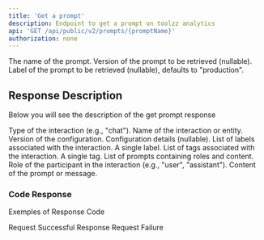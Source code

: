 ```yaml
---
title: 'Get a prompt'
description: Endpoint to get a prompt on toolzz analytics
api: 'GET /api/public/v2/prompts/{promptName}'
authorization: none
---
```

<Expandable title="Request">
<ResponseField name="promptName" type="string" required>
  The name of the prompt.
</ResponseField>
<ResponseField name="version" type="integer">
  Version of the prompt to be retrieved (nullable).
</ResponseField>
<ResponseField name="label" type="string">
  Label of the prompt to be retrieved (nullable), defaults to "production".
</ResponseField>
</Expandable>

## Response Description 
Below you will see the description of the get prompt response

<ResponseField name="type" type="string" required>
  Type of the interaction (e.g., "chat").
</ResponseField>
<ResponseField name="name" type="string" required>
  Name of the interaction or entity.
</ResponseField>
<ResponseField name="version" type="integer" required>
  Version of the configuration.
</ResponseField>
<ResponseField name="config" type="null">
  Configuration details (nullable).
</ResponseField>
<ResponseField name="labels" type="array" required>
  List of labels associated with the interaction.
  <Expandable title="items">
    <ResponseField name="label" type="string" required>
      A single label.
    </ResponseField>
  </Expandable>
</ResponseField>
<ResponseField name="tags" type="array" required>
  List of tags associated with the interaction.
  <Expandable title="items">
    <ResponseField name="tag" type="string" required>
      A single tag.
    </ResponseField>
  </Expandable>
</ResponseField>
<ResponseField name="prompt" type="array" required>
  List of prompts containing roles and content.
  <Expandable title="items">
    <ResponseField name="role" type="string" required>
      Role of the participant in the interaction (e.g., "user", "assistant").
    </ResponseField>
    <ResponseField name="content" type="string" required>
      Content of the prompt or message.
    </ResponseField>
  </Expandable>
</ResponseField>

### Code Response
Exemples of Response Code 

<ResponseField name="200">
  Request Successful Response
</ResponseField>

<ResponseField name="400">
  Request Failure
</ResponseField>
